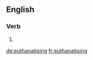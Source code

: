 ==English==

===Verb===
{{head|en|present participle}}

# {{present participle of|euthanatise|lang=en|nocat=1}}

[[de:euthanatising]]
[[fr:euthanatising]]